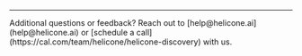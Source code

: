 ---

<Accordion title="Need more help?">
  Additional questions or feedback? Reach out to
  [help@helicone.ai](help@helicone.ai) or [schedule a
  call](https://cal.com/team/helicone/helicone-discovery) with us.
</Accordion>
